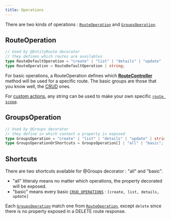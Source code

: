 ```yaml
---
title: Operations
---
```



There are two kinds of operations : [`RouteOperation`](/definitions#routeoperation) and [`GroupsOperation`](/definitions#groupsoperation).

## RouteOperation

```typescript
// Used by @EntityRoute decorator
// they defines which routes are availables
type RouteDefaultOperation = "create" | "list" | "details" | "update" | "delete";
type RouteOperation = RouteDefaultOperation | string;
```

For basic operations, a RouteOperation defines which [**RouteController**](/definitions/classes/routecontroller) method will be used for a specific route.
The basic groups are those that you know well, the [CRUD](/definitions#groupsoperation) ones.

For [custom actions](/docref), any string can be used to make your own specific [`route scope`](/entity-routes/route-scope).

## GroupsOperation

```typescript
// Used by @Groups decorator
// they define in which context a property is exposed
type GroupsOperation = "create" | "list" | "details" | "update" | string;
type GroupsOperationOrShortcuts = GroupsOperation[] | "all" | "basic";
```

## Shortcuts

There are two shortcuts available for @Groups decorator : "all" and "basic".

-   "all" litteraly means no matter which operations, the property decorated will be exposed.
-   "basic" means every basic [`CRUD_OPERATIONS`](/definitions#const-crud_operations) : `[create, list, details, update]`

<DocAlert status="info">

Each [`GroupsOperation`](/definitions#groupsoperation) match one from [`RouteOperation`](/definitions#routeoperation), except `delete` since there is no property exposed in a DELETE route response.

</DocAlert>
